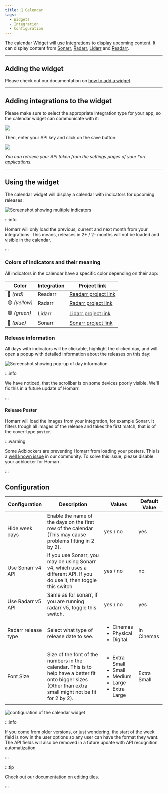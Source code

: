 ```yaml
---
title: 📆 Calendar
tags:
  - Widgets
  - Integration
  - Configuration
---
```



The calendar Widget will use [Integrations](/docs/integrations) to display upcoming content.
It can display content from [Sonarr](/docs/integrations#sonarr), [Radarr](/docs/integrations#radarr), [Lidarr](/docs/integrations#lidarr) and [Readarr](/docs/integrations#readarr).

---

## Adding the widget
Please check out our documentation on [how to add a widget](/docs/introduction/after-the-installation#adding-widgets).

---

## Adding integrations to the widget

Please make sure to select the appropriate integration type for your app, so the calendar widget can communicate with it:

![](./img/calendar/widget-calendar-integration-sonarr-example.webp)

Then, enter your API key and click on the save button:

![](./img/calendar/sonarr-configure-credentials.gif)

*You can retrieve your API token from the settings pages of your \*arr applications.*

---

## Using the widget

The calendar widget will display a calendar with indicators for upcoming releases:

![Screenshot showing multiple indicators](./img/calendar/widget-calendar-indicators.webp)

:::info

Homarr will only load the previous, current and next month from your integrations. This means, releases in 2+ / 2- months will not be loaded and visible in the calendar.

:::


### Colors of indicators and their meaning

All indicators in the calendar have a specific color depending on their app:

| Color         | Integration | Project link                                 |
| ------------- | ----------- | -------------------------------------------- |
| 🔴 *(red)*    | Readarr     | [Readarr project link](https://readarr.com/) |
| 🟡 *(yellow)* | Radarr      | [Radarr project link](https://radarr.video/) |
| 🟢 *(green)*  | Lidarr      | [Lidarr project link](https://lidarr.audio/) |
| 🔵 *(blue)*   | Sonarr      | [Sonarr project link](https://sonarr.tv/)    |

### Release information

All days with indicators will be clickable, highlight the clicked day, and will open a popup with detailed information about the releases on this day:

![Screenshot showing pop-up of day information](./img/calendar/widget-calendar-day-information.webp)

:::info

We have noticed, that the scrollbar is on some devices poorly visible.
We'll fix this in a future update of Homarr.

:::

#### Release Poster
Homarr will load the images from your integration, for example Sonarr.
It filters trough all images of the release and takes the first match, that is of the cover-type ``poster``.

:::warning

Some Adblockers are preventing Homarr from loading your posters. This is a [well known issue](../../configuration/community/known-issues) in our community. To solve this issue, please disable your adblocker for Homarr.

:::


## Configuration

| Configuration        | Description | Values | Default Value |
| -------------------- | ----------- | ------ | ------------- |
| Hide week days | Enable the name of the days on the first row of the calendar (This may cause problems fitting in 2 by 2). | yes / no | yes |
| Use Sonarr v4 API | If you use Sonarr, you may be using Sonarr v4, which uses a different API. If you do use it, then toggle this switch. | yes / no | no |
| Use Radarr v5 API | Same as for sonarr, if you are running radarr v5, toggle this switch. | yes / no | yes |
| Radarr release type | Select what type of release date to see. | <ul><li>Cinemas</li><li>Physical</li><li>Digital</li></ul> | In Cinemas |
| Font Size | Size of the font of the numbers in the calendar. This is to help have a better fit onto bigger sizes (Other than extra small might not be fit for 2 by 2). | <ul><li>Extra Small</li><li>Small</li><li>Medium</li><li>Large</li><li>Extra Large</li></ul> | Extra Small |

![configuration of the calendar widget](./img/calendar/widget-calendar-configuration.webp)

:::info

If you come from older versions, or just wondering, the start of the week field is now in the user options so any user can have the format they want.
The API fields will also be removed in a future update with API recognition automatization.

:::

:::tip

Check out our documentation on [editing tiles](/docs/introduction/after-the-installation#organizing-and-re-arranging-your-dashboard).

:::
